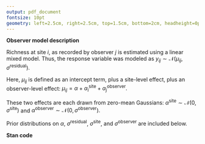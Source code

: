 ```yaml
---
output: pdf_document
fontsize: 10pt
geometry: left=2.5cm, right=2.5cm, top=1.5cm, bottom=2cm, headheight=0pt, letterpaper
---
```


\begin{center}

\textbf{Supplement to "Forecasting biodiversity in breeding birds using best practices"}

by David J. Harris, Shawn D. Taylor, and Ethan P. White

\end{center}

\raggedright

\vspace{3mm}

**Observer model description**

Richness at site $i$, as recorded by observer $j$ is estimated using a linear mixed model.  Thus, the response variable was modeled as $y_{ij} \sim \mathcal{N}(\mu_{ij}, \sigma^\mathrm{residual}).$

Here, $\mu_{ij}$ is defined as an intercept term, plus a site-level effect, plus an observer-level effect: $\mu_{ij} = \alpha + \alpha^\mathrm{site}_i + \alpha^\mathrm{observer}_j.$

These two effects are each drawn from zero-mean Gaussians: $\alpha^\mathrm{site} \sim \mathcal{N}(0, \sigma^\mathrm{site})$ and $\alpha^\mathrm{observer} \sim \mathcal{N}(0, \sigma^\mathrm{observer}).$

Prior distributions on $\alpha$, $\sigma^\mathrm{residual}$, $\sigma^\mathrm{site}$, and $\sigma^\mathrm{observer}$ are included below.

\vspace{3mm}

**Stan code**

```text
```

